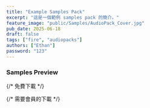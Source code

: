 ```yaml
---
title: "Example Samples Pack"
excerpt: "這是一個範例 samples pack 的簡介。"
feature_image: "public/Samples/AudioPack_Cover.jpg"
pub_date: 2025-06-18
draft: false
tags: ["fire", "audiopacks"]
authors: ["Ethan"]
password: "123"
---
```


### **Samples Preview**


<WaveSurfer 
  src="/Samples/test.wav"
  height={100}
/>

{/* 免費下載 */}
<DownloadBlock 
  downloadUrl="/Samples/test.wav"
  title="免費試聽檔案"
  description="無需會員即可下載的試聽版本"
/>

{/* 需要會員的下載 */}
<DownloadBlock 
  downloadUrl="/audio/packs/恐龍專案.zip"
  title="完整音檔包"
  description="包含所有高品質音檔，僅限會員下載"
  requiresMembership={true}
  requiredTier="Support"
  fileId="fire-pack-001"
  fileSize="25.6 MB"
/>